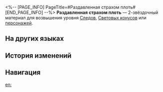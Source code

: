 <%-- [PAGE_INFO]
PageTitle=#Раздавленная страхом плоть#
[END_PAGE_INFO] --%>
{{Предмет Инфобокс
|id          = 115001
|Изображение = Предмет Раздавленная страхом плоть.png
|Тип         = Материал Следов
|Тип2        = Материал возвышения персонажа
|Инвентарь   = Материалы улучшения
|Редкость    = 2
|Эффект      = 
|Описание    = Пыль отпрысков титана раздора. Грубый материал для усиления.
|Источник1   = [[Отпрыски титанов]]
|Источник2   = [[Сумеречный зверь]]
|Источник3   = [[Противники в Расходящейся вселенной]]
|Источник4   = [[Противники в Виртуальной вселенной]]
|Источник5   = [[Награды за поручения]]
|Источник6   = [[Неугасаемый пепел]]
|Источник7   = [[Универсальная машина для синтеза: Обмен материалов]]
|Источник8   = [[Чашелист (золотой)]]
}}
{{Описание|Волна смерти захлестнула мир, и гиганты, преисполненные ненависти и обиды, вышли из вод Реки душ. Перед каменным легионом все склоняют голову в страхе.<br /><br />''«Убийство - основание ужаса».''}}
'''Раздавленная страхом плоть''' — 2-звёздочный материал для возвышения уровня [[Следы|Следов]], [[Световые конусы|Световых конусов]] или [[Персонажи|персонажей]].

==На других языках==
{{На других языках
|en   = Fear-Stomped Flesh
|zhs  = 恐惧踏碎血肉
|zht  = 恐懼踏碎血肉
|ja   = 恐怖は血肉を踏み潰す
|ko   = 공포에 짓밟힌 육신
|es   = Carne pisoteada del miedo
|fr   = Chair pétrie de peur
|ru   = Раздавленная страхом плоть
|th   = Fear-Stomped Flesh
|vi   = Sợ Hãi Giẫm Nát Máu Thịt
|de   = Von Angst zertrampelter Körper
|id   = Fear-Stomped Flesh
|pt   = Carne Pisoteada de Medo
}}

==История изменений==
{{История изменений|3.5}}

==Навигация==
{{Материалы улучшения Навбокс}}

[[en:]]